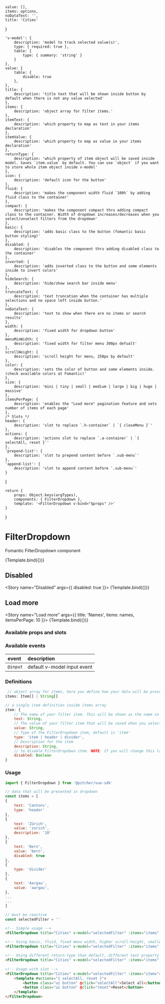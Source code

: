 

<!-- Story args -->
<!-- https://storybook.js.org/docs/react/writing-stories/args -->
    value: [],
    items: options,
    noDataText: '',
    title: 'Cities'
}

<!-- https://storybook.js.org/docs/react/api/argtypes -->
    'v-model': {
        description: 'model to track selected value(s)',
        type: { required: true },
        table: {
            type: { summary: 'string' }
        }
    },    
    value: {
        table: { 
            disable: true
        },
    },
    title: {
        description: 'title text that will be shown inside button by default when there is not any value selected'
    },
    items: {
        description: 'object array for filter items.'
    },
    itemText: {
        description: 'which property to map as text in your items declaration'
    },
    itemValue: {
        description: 'which property to map as value in your items declaration'
    },
    returnType: {
        description: 'which property of item object will be saved inside model. Saves `item.value` by default. You can use `object` if you want to store whole item object inside v-model'
    },
    icon: {
        description: 'default icon for the button'
    },
    fluid: {
        description: 'makes the component width fluid `100%` by adding fluid class to the container'
    },
    compact: {
        description: 'makes the component compact thru adding compact class to the container. Width of dropdown increases/decreases when you select/unselect filters from the dropdown'
    },
    basic: {
        description: 'adds basic class to the button (fomantic basic button styling)'
    },
    disabled: {
        description: 'disables the component thru adding disabled class to the container'
    },
    inverted: {
        description: 'adds inverted class to the button and some elements inside to invert colors'
    },
    hideSearch: {
        description: 'hide/show search bar inside menu'
    },
    truncateText: {
        description: 'text truncation when the container has multiple selections and no space left inside button.'
    },
    noDataText: {
        description: 'text to show when there are no items or search results'
    },
    width: {
        description: 'fixed width for dropdown button'
    },
    menuMinWidth: {
        description: 'fixed width for filter menu 300px defualt'
    },
    scrollHeight: {
        description: 'scroll height for menu, 250px by default'
    },
    color: {
        description: 'sets the color of button and some elements inside. (check available colors at Fomantic)'
    },
    size: {
        description: 'mini | tiny | small | medium | large | big | huge | massive'
    },
    itemsPerPage: {
        description: 'enables the "Load more" pagination feature and sets number of items of each page'
    },
    /* Slots */
    header: {
        description: 'slot to replace `.h-container` | `{ closeMenu }`'
    },
    actions: {
        description: 'actions slot to replace `.a-container` | `{ selectAll, reset }`'
    },
    'prepend-list': {
        description: 'slot to prepend content before `.sub-menu`'
    },
    'append-list': {
        description: 'slot to append content before `.sub-menu`'
    }
}

<!-- Named exports of stories here -->
    return {
        props: Object.keys(argTypes),
        components: { FilterDropdown },
        template: '<FilterDropdown v-bind="$props" />'
    }
} 

<!-- Define story settings here -->
<Meta 
    title="Components/FilterDropdown"
    component={FilterDropdown}
    argTypes={argTypes}
    args={args}
/>

# FilterDropdown
Fomantic FilterDropdown component

<Story name="Default">
    {Template.bind({})}
</Story>

## Disabled
<Story name="Disabled" args={{ disabled: true }}>
    {Template.bind({})}
</Story>

## Load more
<Story name="Load more" args={{ title: 'Names', items: names, itemsPerPage: 10 }}>
    {Template.bind({})}
</Story>

### Available props and slots
<!-- https://storybook.js.org/docs/react/writing-docs/doc-blocks#customizing -->
<ArgsTable story="Default" />

### Available events
| event | description |
| :--- | :--- |
| `@input` | default v-model input event


### Definitions
```javascript
 // object array for items, here you define how your data will be presented in the FilterDropdown and what value they will have on selection. You can also simply use a String array.
items: Item[] | String[]

// a single item definition inside items array
item: {
    // The name of your filter item. This will be shown as the name in the menu. Also you can rename text to anything else. Let's say if you change text -> to name and set item-text="name" in your FilterDropdown properties, FilterDropdown will show name property as the text.
    text: String,
    // The value of your filter item that will be saved when you select. Same option as text applies to this property as well, combine with item-value property in FilterDropdown.
    value: String,
    // Type of the FilterDropdown item, default is 'item'
    type: 'item | header | divider',
    // Description for the item
    description: String,
    // to disable FilterDropdown item. NOTE: If you will change this later on the fly, you need to declare disable: false initially
    disabled: Boolean
}
```

### Usage
```javascript
import { FilterDropdown } from '@pitcher/vue-sdk'

// data that will be presented in dropdown
const items = [
{
    text: 'Cantons',
    type: 'header'
},
{
    text: 'Zürich',
    value: 'zurich',
    description: '10'
},
{
    text: 'Bern',
    value: 'bern',
    disabled: true
},
{
    type: 'divider'
},
{
    text: 'Aargau',
    value: 'aargau',
},
...
...
]

// must be reactive
const selectedFilter = ''
```

```html
<!-- Simple usage -->
<FilterDropdown title="Cities" v-model="selectedFilter" :items="items" />

<!-- Using basic, fluid, fixed menu width, higher scroll-height, smaller -->
<FilterDropdown title="Cities" v-model="selectedFilter" :items="items" basic fluid size="small" menu-width="500px" scroll-height="600px" />
 
<!-- Using different return-type than default, different text property to map -->
<FilterDropdown title="Cities" v-model="selectedFilter" :items="items" return-type="object" item-text="name" />
 
<!-- Usage with slot -->
<FilterDropdown title="Cities" v-model="selectedFilter" :items="items">
    <template #actions="{ selectAll, reset }">
        <button class="ui button" @click="selectAll">Select all</button>
        <button class="ui button" @click="reset">Reset</button>
    </template>
</FilterDropdown>

```
